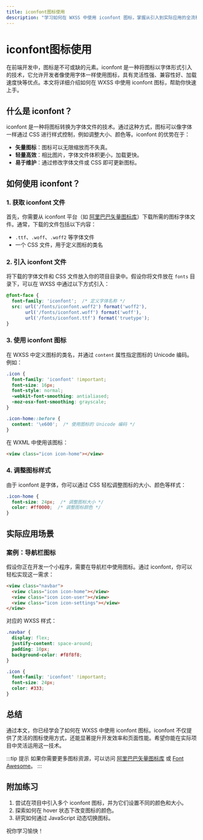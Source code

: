 ```yaml
---
title: iconfont图标使用
description: "学习如何在 WXSS 中使用 iconfont 图标，掌握从引入到实际应用的全流程。"
---
```


# iconfont图标使用

在前端开发中，图标是不可或缺的元素。iconfont 是一种将图标以字体形式引入的技术，它允许开发者像使用字体一样使用图标，具有灵活性强、兼容性好、加载速度快等优点。本文将详细介绍如何在 WXSS 中使用 iconfont 图标，帮助你快速上手。

## 什么是 iconfont？

iconfont 是一种将图标转换为字体文件的技术。通过这种方式，图标可以像字体一样通过 CSS 进行样式控制，例如调整大小、颜色等。iconfont 的优势在于：

- **矢量图标**：图标可以无限缩放而不失真。
- **轻量高效**：相比图片，字体文件体积更小，加载更快。
- **易于维护**：通过修改字体文件或 CSS 即可更新图标。

## 如何使用 iconfont？

### 1. 获取 iconfont 文件

首先，你需要从 iconfont 平台（如 [阿里巴巴矢量图标库](https://www.iconfont.cn/)）下载所需的图标字体文件。通常，下载的文件包括以下内容：

- `.ttf`、`.woff`、`.woff2` 等字体文件
- 一个 CSS 文件，用于定义图标的类名

### 2. 引入 iconfont 文件

将下载的字体文件和 CSS 文件放入你的项目目录中。假设你将文件放在 `fonts` 目录下，可以在 WXSS 中通过以下方式引入：

```css
@font-face {
  font-family: 'iconfont';  /* 定义字体名称 */
  src: url('/fonts/iconfont.woff2') format('woff2'),
       url('/fonts/iconfont.woff') format('woff'),
       url('/fonts/iconfont.ttf') format('truetype');
}
```

### 3. 使用 iconfont 图标

在 WXSS 中定义图标的类名，并通过 `content` 属性指定图标的 Unicode 编码。例如：

```css
.icon {
  font-family: 'iconfont' !important;
  font-size: 16px;
  font-style: normal;
  -webkit-font-smoothing: antialiased;
  -moz-osx-font-smoothing: grayscale;
}

.icon-home::before {
  content: '\e600';  /* 使用图标的 Unicode 编码 */
}
```

在 WXML 中使用该图标：

```html
<view class="icon icon-home"></view>
```

### 4. 调整图标样式

由于 iconfont 是字体，你可以通过 CSS 轻松调整图标的大小、颜色等样式：

```css
.icon-home {
  font-size: 24px;  /* 调整图标大小 */
  color: #ff0000;  /* 调整图标颜色 */
}
```

## 实际应用场景

### 案例：导航栏图标

假设你正在开发一个小程序，需要在导航栏中使用图标。通过 iconfont，你可以轻松实现这一需求：

```html
<view class="navbar">
  <view class="icon icon-home"></view>
  <view class="icon icon-user"></view>
  <view class="icon icon-settings"></view>
</view>
```

对应的 WXSS 样式：

```css
.navbar {
  display: flex;
  justify-content: space-around;
  padding: 10px;
  background-color: #f8f8f8;
}

.icon {
  font-family: 'iconfont' !important;
  font-size: 24px;
  color: #333;
}
```

## 总结

通过本文，你已经学会了如何在 WXSS 中使用 iconfont 图标。iconfont 不仅提供了灵活的图标使用方式，还能显著提升开发效率和页面性能。希望你能在实际项目中灵活运用这一技术。

:::tip 提示
如果你需要更多图标资源，可以访问 [阿里巴巴矢量图标库](https://www.iconfont.cn/) 或 [Font Awesome](https://fontawesome.com/)。
:::

## 附加练习

1. 尝试在项目中引入多个 iconfont 图标，并为它们设置不同的颜色和大小。
2. 探索如何在 hover 状态下改变图标的颜色。
3. 研究如何通过 JavaScript 动态切换图标。

祝你学习愉快！